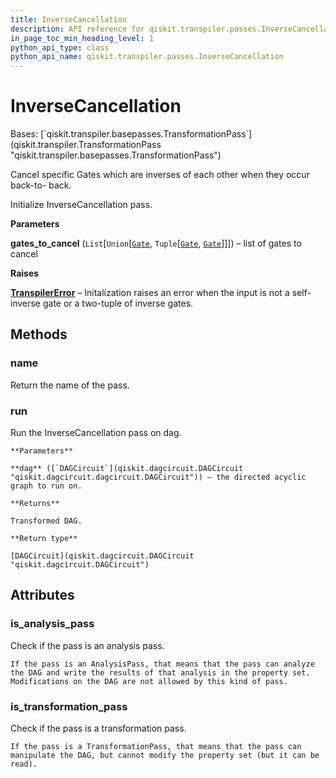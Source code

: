 ```yaml
---
title: InverseCancellation
description: API reference for qiskit.transpiler.passes.InverseCancellation
in_page_toc_min_heading_level: 1
python_api_type: class
python_api_name: qiskit.transpiler.passes.InverseCancellation
---
```


# InverseCancellation

<Class id="qiskit.transpiler.passes.InverseCancellation" github="https://github.com/qiskit/qiskit/tree/stable/0.23/qiskit/transpiler/passes/optimization/inverse_cancellation.py" signature="InverseCancellation(gates_to_cancel)">
  Bases: [`qiskit.transpiler.basepasses.TransformationPass`](qiskit.transpiler.TransformationPass "qiskit.transpiler.basepasses.TransformationPass")

  Cancel specific Gates which are inverses of each other when they occur back-to- back.

  Initialize InverseCancellation pass.

  **Parameters**

  **gates\_to\_cancel** (`List`\[`Union`\[[`Gate`](qiskit.circuit.Gate "qiskit.circuit.gate.Gate"), `Tuple`\[[`Gate`](qiskit.circuit.Gate "qiskit.circuit.gate.Gate"), [`Gate`](qiskit.circuit.Gate "qiskit.circuit.gate.Gate")]]]) – list of gates to cancel

  **Raises**

  [**TranspilerError**](qiskit.transpiler.TranspilerError "qiskit.transpiler.TranspilerError") – Initalization raises an error when the input is not a self-inverse gate or a two-tuple of inverse gates.

  ## Methods

  ### name

  <Function id="qiskit.transpiler.passes.InverseCancellation.name" name="name" signature="InverseCancellation.name()">
    Return the name of the pass.
  </Function>

  ### run

  <Function id="qiskit.transpiler.passes.InverseCancellation.run" name="run" signature="InverseCancellation.run(dag)">
    Run the InverseCancellation pass on dag.

    **Parameters**

    **dag** ([`DAGCircuit`](qiskit.dagcircuit.DAGCircuit "qiskit.dagcircuit.dagcircuit.DAGCircuit")) – the directed acyclic graph to run on.

    **Returns**

    Transformed DAG.

    **Return type**

    [DAGCircuit](qiskit.dagcircuit.DAGCircuit "qiskit.dagcircuit.DAGCircuit")
  </Function>

  ## Attributes

  ### is\_analysis\_pass

  <Attribute id="qiskit.transpiler.passes.InverseCancellation.is_analysis_pass" name="is_analysis_pass">
    Check if the pass is an analysis pass.

    If the pass is an AnalysisPass, that means that the pass can analyze the DAG and write the results of that analysis in the property set. Modifications on the DAG are not allowed by this kind of pass.
  </Attribute>

  ### is\_transformation\_pass

  <Attribute id="qiskit.transpiler.passes.InverseCancellation.is_transformation_pass" name="is_transformation_pass">
    Check if the pass is a transformation pass.

    If the pass is a TransformationPass, that means that the pass can manipulate the DAG, but cannot modify the property set (but it can be read).
  </Attribute>
</Class>

